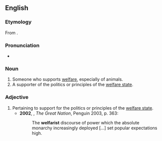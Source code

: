 ==English==

===Etymology===
From {{suffix|welfare|ist|lang=en}}.

===Pronunciation===
*{{a|UK}} {{IPA|/ˈwɛlfɛːɹɪst/|lang=en}}

===Noun===
{{en-noun}}

# Someone who supports [[welfare]], especially of animals.
# A supporter of the politics or principles of the [[welfare state]].


===Adjective===
{{en-adj}}

# Pertaining to support for the politics or principles of the [[welfare state]].
#*'''2002''', {{w|Colin Jones (historian)|Colin Jones}}, ''The Great Nation'', Penguin 2003, p. 363:
#*:The '''welfarist''' discourse of power which the absolute monarchy increasingly deployed [...] set popular expectations high.
